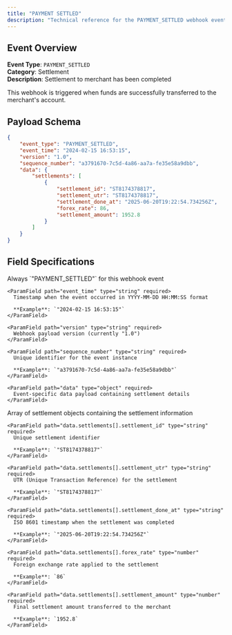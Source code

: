 ```yaml
---
title: "PAYMENT SETTLED"
description: "Technical reference for the PAYMENT_SETTLED webhook event, including payload schema, field specifications, and implementation details."
---
```


## Event Overview

**Event Type**: `PAYMENT_SETTLED`  
**Category**: Settlement  
**Description**: Settlement to merchant has been completed

This webhook is triggered when funds are successfully transferred to the merchant's account.

## Payload Schema

<CodeGroup>

```json Example Payload
{
    "event_type": "PAYMENT_SETTLED",
    "event_time": "2024-02-15 16:53:15",
    "version": "1.0",
    "sequence_number": "a3791670-7c5d-4a86-aa7a-fe35e58a9dbb",
    "data": {
        "settlements": [
            {
                "settlement_id": "ST8174378817",
                "settlement_utr": "ST8174378817",
                "settlement_done_at": "2025-06-20T19:22:54.734256Z",
                "forex_rate": 86,
                "settlement_amount": 1952.8
            }
        ]
    }
}
```

</CodeGroup>

## Field Specifications

<Tabs>
  <Tab title="Root Level Fields">
    <ParamField path="event_type" type="string" required>
      Always `"PAYMENT_SETTLED"` for this webhook event
    </ParamField>

    <ParamField path="event_time" type="string" required>
      Timestamp when the event occurred in YYYY-MM-DD HH:MM:SS format
      
      **Example**: `"2024-02-15 16:53:15"`
    </ParamField>

    <ParamField path="version" type="string" required>
      Webhook payload version (currently "1.0")
    </ParamField>

    <ParamField path="sequence_number" type="string" required>
      Unique identifier for the event instance
      
      **Example**: `"a3791670-7c5d-4a86-aa7a-fe35e58a9dbb"`
    </ParamField>

    <ParamField path="data" type="object" required>
      Event-specific data payload containing settlement details
    </ParamField>
  </Tab>

  <Tab title="Data Object Fields">
    <ParamField path="data.settlements" type="array" required>
      Array of settlement objects containing the settlement information
    </ParamField>

    <ParamField path="data.settlements[].settlement_id" type="string" required>
      Unique settlement identifier
      
      **Example**: `"ST8174378817"`
    </ParamField>

    <ParamField path="data.settlements[].settlement_utr" type="string" required>
      UTR (Unique Transaction Reference) for the settlement
      
      **Example**: `"ST8174378817"`
    </ParamField>

    <ParamField path="data.settlements[].settlement_done_at" type="string" required>
      ISO 8601 timestamp when the settlement was completed
      
      **Example**: `"2025-06-20T19:22:54.734256Z"`
    </ParamField>

    <ParamField path="data.settlements[].forex_rate" type="number" required>
      Foreign exchange rate applied to the settlement
      
      **Example**: `86`
    </ParamField>

    <ParamField path="data.settlements[].settlement_amount" type="number" required>
      Final settlement amount transferred to the merchant
      
      **Example**: `1952.8`
    </ParamField>
  </Tab>
</Tabs>
